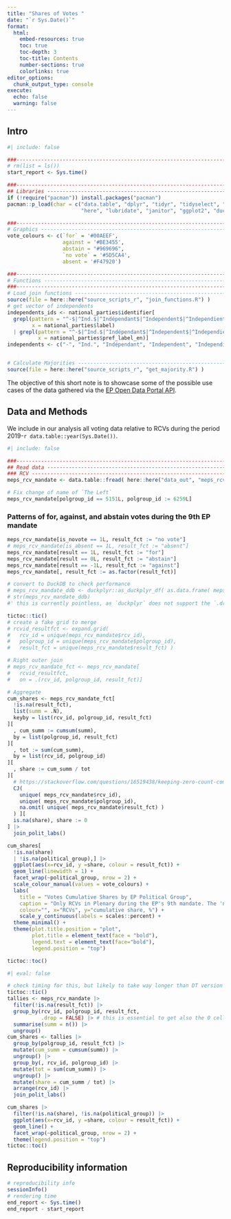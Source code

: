 ```yaml
---
title: "Shares of Votes "
date: "`r Sys.Date()`"
format: 
  html:
    embed-resources: true
    toc: true
    toc-depth: 3
    toc-title: Contents
    number-sections: true
    colorlinks: true
editor_options: 
  chunk_output_type: console
execute:
  echo: false
  warning: false
---
```


## Intro
```r
#| include: false

###--------------------------------------------------------------------------###
# rm(list = ls())
start_report <- Sys.time()

###--------------------------------------------------------------------------###
## Libraries -------------------------------------------------------------------
if (!require("pacman")) install.packages("pacman")
pacman::p_load(char = c("data.table", "dplyr", "tidyr", "tidyselect", "future.apply",
                        "here", "lubridate", "janitor", "ggplot2", "duckdb", "duckplyr") )

###--------------------------------------------------------------------------###
# Graphics ---------------------------------------------------------------------
vote_colours <- c(`for` = '#00AEEF',
                  against = '#BE3455',
                  abstain = "#969696",
                  `no vote` = '#5D5CA4',
                  absent = '#F47920')

###--------------------------------------------------------------------------###
# Functions --------------------------------------------------------------------
###--------------------------------------------------------------------------###
# Load join functions ---------------------------------------------------------#
source(file = here::here("source_scripts_r", "join_functions.R") )
# get vector of independents
independents_ids <- national_parties$identifier[
  grepl(pattern = "^-$|^Ind.$|^Indépendant$|^Independent$|^Independiente$", 
        x = national_parties$label)
  | grepl(pattern = "^-$|^Ind.$|^Indépendant$|^Independent$|^Independiente$", 
          x = national_parties$pref_label_en)]
independents <- c("-", "Ind.", "Indépendant", "Independent", "Independiente")


# Calculate Majorities --------------------------------------------------------#
source(file = here::here("source_scripts_r", "get_majority.R") )
```

The objective of this short note is to showcase some of the possible use cases of the data gathered via the [EP Open Data Portal API](https://data.europarl.europa.eu/en/developer-corner/opendata-api).


## Data and Methods
We include in our analysis all voting data relative to RCVs during the period 2019-`r data.table::year(Sys.Date())`.
```r
#| include: false

###--------------------------------------------------------------------------###
## Read data -------------------------------------------------------------------
### RCV ------------------------------------------------------------------------
meps_rcv_mandate <- data.table::fread( here::here("data_out", "meps_rcv_mandate.csv") ) 

# Fix change of name of `The Left`
meps_rcv_mandate[polgroup_id == 5151L, polgroup_id := 6259L]
```

### Patterns of for, against, and abstain votes during the 9th EP mandate
```r
meps_rcv_mandate[is_novote == 1L, result_fct := "no vote"]
# meps_rcv_mandate[is_absent == 1L, result_fct := "absent"]
meps_rcv_mandate[result == 1L, result_fct := "for"]
meps_rcv_mandate[result == 0L, result_fct := "abstain"]
meps_rcv_mandate[result == -1L, result_fct := "against"]
meps_rcv_mandate[, result_fct := as.factor(result_fct)]

# convert to DuckDB to check performance
# meps_rcv_mandate_ddb <- duckplyr::as_duckplyr_df( as.data.frame( meps_rcv_mandate) )
# str(meps_rcv_mandate_ddb)
#' this is currently pointless, as `duckplyr` does not support the `.drop` argument

tictoc::tic()
# create a fake grid to merge 
# rcvid_resultfct <- expand.grid(
#   rcv_id = unique(meps_rcv_mandate$rcv_id),
#   polgroup_id = unique(meps_rcv_mandate$polgroup_id),
#   result_fct = unique(meps_rcv_mandate$result_fct) )

# Right outer join
# meps_rcv_mandate_fct <- meps_rcv_mandate[
#   rcvid_resultfct, 
#   on = .(rcv_id, polgroup_id, result_fct)]

# Aggregate
cum_shares <- meps_rcv_mandate_fct[
  !is.na(result_fct),
  list(summ = .N), 
  keyby = list(rcv_id, polgroup_id, result_fct)
][
  , cum_summ := cumsum(summ),
  by = list(polgroup_id, result_fct)
][
  , tot := sum(cum_summ),
  by = list(rcv_id, polgroup_id)
][
  , share := cum_summ / tot
][
  # https://stackoverflow.com/questions/16519438/keeping-zero-count-combinations-when-aggregating-with-data-table?noredirect=1&lq=1
  CJ(
    unique( meps_rcv_mandate$rcv_id),
    unique( meps_rcv_mandate$polgroup_id),
    na.omit( unique( meps_rcv_mandate$result_fct) )  
  ) ][
  is.na(share), share := 0
] |>
  join_polit_labs()

cum_shares[ 
  !is.na(share) 
  | !is.na(political_group),] |> 
  ggplot(aes(x=rcv_id, y =share, colour = result_fct)) +
  geom_line(linewidth = 1) +
  facet_wrap(~political_group, nrow = 2) +
  scale_colour_manual(values = vote_colours) +
  labs(
    title = "Votes Cumulative Shares by EP Political Group",
    caption = "Only RCVs in Plenary during the EP's 9th mandate. The 'no vote' share is measured by checking whether, albeit the MEP was present during the Plenary, he/she did not vote",
    colour="", x="RCVs", y="cumulative share, %") +
    scale_y_continuous(labels = scales::percent) +
  theme_minimal() +
  theme(plot.title.position = "plot",
        plot.title = element_text(face = "bold"),
        legend.text = element_text(face="bold"),
        legend.position = "top")

tictoc::toc()
```


```r
#| eval: false

# check timing for this, but likely to take way longer than DT version
tictoc::tic()
tallies <- meps_rcv_mandate |>
  filter(!is.na(result_fct)) |> 
  group_by(rcv_id, polgroup_id, result_fct,
           .drop = FALSE) |> # this is essential to get also the 0 cells
  summarise(summ = n()) |>
  ungroup()
cum_shares <- tallies |> 
  group_by(polgroup_id, result_fct) |> 
  mutate(cum_summ = cumsum(summ)) |> 
  ungroup() |> 
  group_by(, rcv_id, polgroup_id) |> 
  mutate(tot = sum(cum_summ)) |> 
  ungroup() |> 
  mutate(share = cum_summ / tot) |> 
  arrange(rcv_id) |> 
  join_polit_labs()

cum_shares |> 
  filter(!is.na(share), !is.na(political_group)) |> 
  ggplot(aes(x=rcv_id, y =share, colour = result_fct)) +
  geom_line() +
  facet_wrap(~political_group, nrow = 2) +
  theme(legend.position = "top")
tictoc::toc()
```


## Reproducibility information
```r
# reproducibility info
sessionInfo()
# rendering time
end_report <- Sys.time()
end_report - start_report
```
